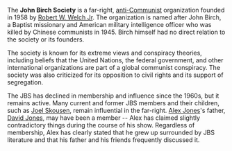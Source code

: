 {{ExternalRedirect}}

The '''John Birch Society''' is a far-right, [[anti-Communist]] organization founded in 1958 by [[Robert W. Welch Jr]]. The organization is named after John Birch, a Baptist missionary and American military intelligence officer who was killed by Chinese communists in 1945. Birch himself had no direct relation to the society or its founders.

The society is known for its extreme views and conspiracy theories, including beliefs that the United Nations, the federal government, and other international organizations are part of a global communist conspiracy. The society was also criticized for its opposition to civil rights and its support of segregation.

The JBS has declined in membership and influence since the 1960s, but it remains active. Many current and former JBS members and their children, such as [[Joel Skousen]], remain influential in the far-right. [[Alex Jones]]'s father, [[David Jones]], may have been a member -- Alex has claimed slightly contradictory things during the course of his show. Regardless of membership, Alex has clearly stated that he grew up surrounded by JBS literature and that his father and his friends frequently discussed it.
